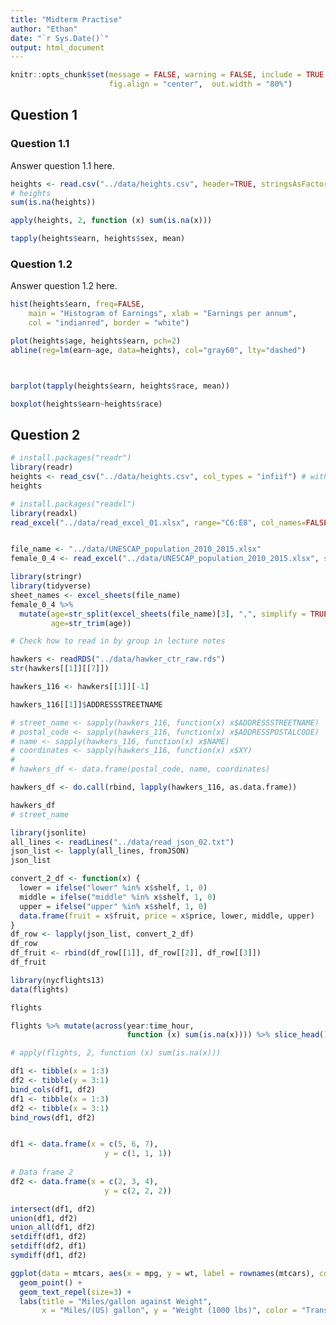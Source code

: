 ```yaml
---
title: "Midterm Practise"
author: "Ethan"
date: "`r Sys.Date()`"
output: html_document
---
```


```r
knitr::opts_chunk$set(message = FALSE, warning = FALSE, include = TRUE,
                      fig.align = "center",  out.width = "80%")
```

## Question 1
### Question 1.1
Answer question 1.1 here.

```r
heights <- read.csv("../data/heights.csv", header=TRUE, stringsAsFactors = TRUE)
# heights
sum(is.na(heights))

apply(heights, 2, function (x) sum(is.na(x)))

tapply(heights$earn, heights$sex, mean)

```

### Question 1.2
Answer question 1.2 here.

```r
hist(heights$earn, freq=FALSE,
    main = "Histogram of Earnings", xlab = "Earnings per annum",
    col = "indianred", border = "white")

plot(heights$age, heights$earn, pch=2)
abline(reg=lm(earn~age, data=heights), col="gray60", lty="dashed")



barplot(tapply(heights$earn, heights$race, mean))

boxplot(heights$earn~heights$race)
```

## Question 2

```r
# install.packages("readr")
library(readr)
heights <- read_csv("../data/heights.csv", col_types = "infiif") # with underscore, specify column types
heights

# install.packages("readxl")
library(readxl)
read_excel("../data/read_excel_01.xlsx", range="C6:E8", col_names=FALSE)


file_name <- "../data/UNESCAP_population_2010_2015.xlsx"
female_0_4 <- read_excel("../data/UNESCAP_population_2010_2015.xlsx", sheet=3)

library(stringr)
library(tidyverse)
sheet_names <- excel_sheets(file_name)
female_0_4 %>% 
  mutate(age=str_split(excel_sheets(file_name)[3], ",", simplify = TRUE)[3],
         age=str_trim(age))

# Check how to read in by group in lecture notes
```
```r
hawkers <- readRDS("../data/hawker_ctr_raw.rds")
str(hawkers[[1]][[7]])

hawkers_116 <- hawkers[[1]][-1]

hawkers_116[[1]]$ADDRESSSTREETNAME

# street_name <- sapply(hawkers_116, function(x) x$ADDRESSSTREETNAME)
# postal_code <- sapply(hawkers_116, function(x) x$ADDRESSPOSTALCODE)
# name <- sapply(hawkers_116, function(x) x$NAME)
# coordinates <- sapply(hawkers_116, function(x) x$XY)
# 
# hawkers_df <- data.frame(postal_code, name, coordinates)

hawkers_df <- do.call(rbind, lapply(hawkers_116, as.data.frame))

hawkers_df 
# street_name
```

```r
library(jsonlite)
all_lines <- readLines("../data/read_json_02.txt")
json_list <- lapply(all_lines, fromJSON)
json_list

convert_2_df <- function(x) {
  lower = ifelse("lower" %in% x$shelf, 1, 0)
  middle = ifelse("middle" %in% x$shelf, 1, 0)
  upper = ifelse("upper" %in% x$shelf, 1, 0)
  data.frame(fruit = x$fruit, price = x$price, lower, middle, upper)
}
df_row <- lapply(json_list, convert_2_df)
df_row
df_fruit <- rbind(df_row[[1]], df_row[[2]], df_row[[3]])
df_fruit

```

```r
library(nycflights13)
data(flights)

flights

flights %>% mutate(across(year:time_hour, 
                          function (x) sum(is.na(x)))) %>% slice_head()

# apply(flights, 2, function (x) sum(is.na(x)))

```

```r
df1 <- tibble(x = 1:3)
df2 <- tibble(y = 3:1)
bind_cols(df1, df2)
df1 <- tibble(x = 1:3)
df2 <- tibble(x = 3:1)
bind_rows(df1, df2)


df1 <- data.frame(x = c(5, 6, 7),     
                     y = c(1, 1, 1)) 
  
# Data frame 2 
df2 <- data.frame(x = c(2, 3, 4),        
                     y = c(2, 2, 2)) 

intersect(df1, df2)
union(df1, df2)
union_all(df1, df2)
setdiff(df1, df2)
setdiff(df2, df1)
symdiff(df1, df2)

```

```r
ggplot(data = mtcars, aes(x = mpg, y = wt, label = rownames(mtcars), color = am)) +
  geom_point() +
  geom_text_repel(size=3) + 
  labs(title = "Miles/gallon against Weight", 
       x = "Miles/(US) gallon", y = "Weight (1000 lbs)", color = "Transmission")
```
